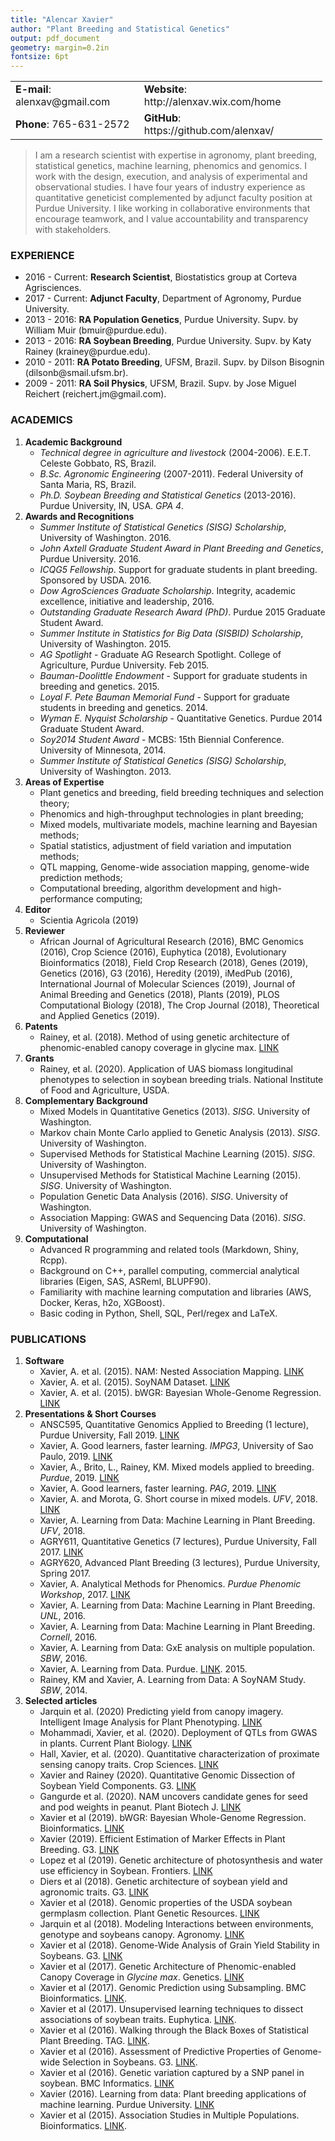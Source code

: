 ---
title: "Alencar Xavier"
author: "Plant Breeding and Statistical Genetics"
output: pdf_document
geometry: margin=0.2in
fontsize: 6pt
---

+--------------------------------+-------------------------------------------+-------------------------------------------+
| **E-mail**: alenxav@gmail.com  |  **Website**: http://alenxav.wix.com/home |  **ORCID**: orcid.org/0000-0001-5034-9954 |
+--------------------------------+-------------------------------------------+---+
| **Phone**: 765-631-2572        |  **GitHub**: https://github.com/alenxav/  |   |
+--------------------------------+-------------------------------------------+---+

> I am a research scientist with expertise in agronomy, plant breeding, statistical genetics, machine learning, phenomics and genomics. I work with the design, execution, and analysis of experimental and observational studies. I have four years of industry experience as quantitative geneticist complemented by adjunct faculty position at Purdue University. I like working in collaborative environments that encourage teamwork, and I value accountability and transparency with stakeholders.

### EXPERIENCE

+ 2016 - Current: **Research Scientist**, Biostatistics group at Corteva Agrisciences.
+ 2017 - Current: **Adjunct Faculty**, Department of Agronomy, Purdue University.
+ 2013 - 2016: **RA Population Genetics**, Purdue University. Supv. by William Muir (bmuir@purdue.edu).
+ 2013 - 2016: **RA Soybean Breeding**, Purdue University. Supv. by Katy Rainey (krainey@purdue.edu).
+ 2010 - 2011: **RA Potato Breeding**, UFSM, Brazil. Supv. by Dilson Bisognin (dilsonb@smail.ufsm.br).
+ 2009 - 2011: **RA Soil Physics**, UFSM, Brazil. Supv. by Jose Miguel Reichert (reichert.jm@gmail.com).

### ACADEMICS

1. **Academic Background**
    + *Technical degree in agriculture and livestock* (2004-2006). E.E.T. Celeste Gobbato, RS, Brazil.
    + *B.Sc. Agronomic Engineering* (2007-2011). Federal University of Santa Maria, RS, Brazil.
    + *Ph.D. Soybean Breeding and Statistical Genetics* (2013-2016). Purdue University, IN, USA. *GPA 4*.

2. **Awards and Recognitions**
    + *Summer Institute of Statistical Genetics (SISG) Scholarship*, University of Washington. 2016.
    + *John Axtell Graduate Student Award in Plant Breeding and Genetics*, Purdue University. 2016. 
    + *ICQG5 Fellowship*. Support for graduate students in plant breeding. Sponsored by USDA. 2016.
    + *Dow AgroSciences Graduate Scholarship*. Integrity, academic excellence, initiative and leadership, 2016.
    + *Outstanding Graduate Research Award (PhD)*. Purdue 2015 Graduate Student Award.
    + *Summer Institute in Statistics for Big Data (SISBID) Scholarship*, University of Washington. 2015.
    + *AG Spotlight* - Graduate AG Research Spotlight. College of Agriculture, Purdue University. Feb 2015.
    + *Bauman-Doolittle Endowment* - Support for graduate students in breeding and genetics. 2015.
    + *Loyal F. Pete Bauman Memorial Fund* - Support for graduate students in breeding and genetics. 2014.
    + *Wyman E. Nyquist Scholarship* - Quantitative Genetics. Purdue 2014 Graduate Student Award.
    + *Soy2014 Student Award* - MCBS: 15th Biennial Conference. University of Minnesota, 2014.
    + *Summer Institute of Statistical Genetics (SISG) Scholarship*, University of Washington. 2013.

3. **Areas of Expertise**
    + Plant genetics and breeding, field breeding techniques and selection theory;
    + Phenomics and high-throughput technologies in plant breeding;
    + Mixed models, multivariate models, machine learning and Bayesian methods;
    + Spatial statistics, adjustment of field variation and imputation methods;
    + QTL mapping, Genome-wide association mapping, genome-wide prediction methods;
    + Computational breeding, algorithm development and high-performance computing;

4. **Editor**
    + Scientia Agricola (2019)

5. **Reviewer**
    + African Journal of Agricultural Research (2016), BMC Genomics (2016), Crop Science (2016), Euphytica (2018), Evolutionary Bioinformatics (2018), Field Crop Research (2018), Genes (2019), Genetics (2016), G3 (2016), Heredity (2019), iMedPub (2016), International Journal of Molecular Sciences (2019), Journal of Animal Breeding and Genetics (2018), Plants (2019), PLOS Computational Biology (2018), The Crop Journal (2018), Theoretical and Applied Genetics (2019).

6. **Patents**
    + Rainey, et al. (2018). Method of using genetic architecture of phenomic-enabled canopy coverage in glycine max. [LINK](https://patents.google.com/patent/US20180232579A1/en)
    
    
7. **Grants**
    + Rainey, et al. (2020). Application of UAS biomass longitudinal phenotypes to selection in soybean breeding trials. National Institute of Food and Agriculture, USDA.

8. **Complementary Background**
    + Mixed Models in Quantitative Genetics (2013). *SISG*. University of Washington.
    + Markov chain Monte Carlo applied to Genetic Analysis (2013). *SISG*. University of Washington.
    + Supervised Methods for Statistical Machine Learning (2015). *SISG*. University of Washington.
    + Unsupervised Methods for Statistical Machine Learning (2015). *SISG*. University of Washington.
    + Population Genetic Data Analysis (2016). *SISG*. University of Washington.
    + Association Mapping: GWAS and Sequencing Data (2016). *SISG*. University of Washington.
    
9. **Computational**
    + Advanced R programming and related tools (Markdown, Shiny, Rcpp).
    + Background on C++, parallel computing, commercial analytical libraries (Eigen, SAS, ASReml, BLUPF90).
    + Familiarity with machine learning computation and libraries (AWS, Docker, Keras, h2o, XGBoost).
    + Basic coding in Python, Shell, SQL, Perl/regex and LaTeX.

### PUBLICATIONS

1. **Software**
    + Xavier, A. et al. (2015). NAM: Nested Association Mapping. [LINK](https://CRAN.R-project.org/package=NAM)
    + Xavier, A. et al. (2015). SoyNAM Dataset. [LINK](https://CRAN.R-project.org/package=SoyNAM)
    + Xavier, A. et al. (2015). bWGR: Bayesian Whole-Genome Regression. [LINK](https://CRAN.R-project.org/package=bWGR)

2. **Presentations & Short Courses**
    + ANSC595, Quantitative Genomics Applied to Breeding (1 lecture), Purdue University, Fall 2019. [LINK](https://github.com/alenxav/Lectures/tree/master/Purdue_2019)
    + Xavier, A. Good learners, faster learning. *IMPG3*, University of Sao Paulo, 2019. [LINK](https://gvenck.github.io/1home.html)
    + Xavier, A., Brito, L., Rainey, KM. Mixed models applied to breeding. *Purdue*, 2019. [LINK](http://rpubs.com/alenxav/purdue_mm)
    + Xavier, A. Good learners, faster learning. *PAG*, 2019. [LINK](https://pag.confex.com/pag/xxvii/meetingapp.cgi/Paper/33034)
    + Xavier, A. and Morota, G. Short course in mixed models. *UFV*, 2018. [LINK](https://github.com/alenxav/Lectures/upload)
    + Xavier, A. Learning from Data: Machine Learning in Plant Breeding. *UFV*, 2018.
    + AGRY611, Quantitative Genetics (7 lectures), Purdue University, Fall 2017. [LINK](https://github.com/alenxav/Lectures/tree/master/Purdue_2017)
    + AGRY620, Advanced Plant Breeding (3 lectures), Purdue University, Spring 2017.
    + Xavier, A. Analytical Methods for Phenomics. *Purdue Phenomic Workshop*, 2017. [LINK](https://github.com/alenxav/Lectures/blob/master/PhenomicWorkshop2017/AX_Phenomic2017.pdf)
    + Xavier, A. Learning from Data: Machine Learning in Plant Breeding. *UNL*, 2016.
    + Xavier, A. Learning from Data: Machine Learning in Plant Breeding. *Cornell*, 2016.
    + Xavier, A. Learning from Data: GxE analysis on multiple population. *SBW*, 2016.
    + Xavier, A. Learning from Data. Purdue. [LINK](https://www.youtube.com/watch?v=l9vlO8kmreI). 2015.
    + Rainey, KM and Xavier, A. Learning from Data: A SoyNAM Study. *SBW*, 2014.

3. **Selected articles**
    + Jarquin et al. (2020) Predicting yield from canopy imagery. Intelligent Image Analysis for Plant Phenotyping. [LINK](https://www.taylorfrancis.com/books/e/9781315177304/chapters/10.1201/9781315177304-16)
    + Mohammadi, Xavier, et al. (2020). Deployment of QTLs from
GWAS in plants. Current Plant Biology.  [LINK](https://doi.org/10.1016/j.cpb.2020.100145)
    + Hall, Xavier, et al. (2020). Quantitative characterization of proximate sensing canopy traits. Crop Sciences.  [LINK](https://doi.org/10.1002/csc2.20132)
    + Xavier and Rainey (2020). Quantitative Genomic Dissection of Soybean Yield Components. G3. [LINK](https://doi.org/10.1534/g3.119.400896)
    + Gangurde et al. (2020). NAM uncovers candidate genes for seed and pod weights in peanut. Plant Biotech J. [LINK](https://onlinelibrary.wiley.com/doi/abs/10.1111/pbi.13311)
    + Xavier et al (2019). bWGR: Bayesian Whole-Genome Regression. Bioinformatics. [LINK](https://doi.org/10.1093/bioinformatics/btz794)
    + Xavier (2019). Efficient Estimation of Marker Effects in Plant Breeding. G3. [LINK](https://www.g3journal.org/content/9/11/3855)
    + Lopez et al (2019). Genetic architecture of photosynthesis and water use efficiency in Soybean. Frontiers. [LINK](https://www.frontiersin.org/articles/10.3389/fpls.2019.00680)
    + Diers et al (2018). Genetic architecture of soybean yield and agronomic traits. G3. [LINK](http://www.g3journal.org/content/8/10/3367)
    + Xavier et al (2018). Genomic properties of the USDA soybean germplasm collection. Plant Genetic Resources. [LINK](https://www.cambridge.org/core/journals/plant-genetic-resources/article/population-and-quantitative-genomic-properties-of-the-usda-soybean-germplasm-collection/EF1E973DE6B4D0A315716E0DE4A060A1) 
    + Jarquin et al (2018). Modeling Interactions between environments, genotype and soybeans canopy. Agronomy. [LINK](http://www.mdpi.com/2073-4395/8/4/51)
    + Xavier et al (2018). Genome-Wide Analysis of Grain Yield Stability in Soybeans. G3. [LINK](http://www.g3journal.org/content/8/2/519)
    + Xavier et al (2017). Genetic Architecture of Phenomic-enabled Canopy Coverage in *Glycine max*. Genetics. [LINK](http://www.genetics.org/content/206/2/1081?etoc)
    + Xavier et al (2017). Genomic Prediction using Subsampling. BMC Bioinformatics. [LINK](http://bmcbioinformatics.biomedcentral.com/articles/10.1186/s12859-017-1582-3).
    + Xavier et al (2017). Unsupervised learning techniques to dissect associations of soybean traits. Euphytica. [LINK](https://link.springer.com/article/10.1007/s10681-017-1975-4).
    + Xavier et al (2016). Walking through the Black Boxes of Statistical Plant Breeding. TAG. [LINK](http://link.springer.com/article/10.1007/s00122-016-2750-y).
    + Xavier et al (2016). Assessment of Predictive Properties of Genome-wide Selection in Soybeans. G3. [LINK](http://www.g3journal.org/content/6/8/2611.long).
    + Xavier et al (2016). Genetic variation captured by a SNP panel in soybean. BMC Informatics. [LINK](http://www.ncbi.nlm.nih.gov/pmc/articles/PMC4736474/)
    + Xavier (2016). Learning from data: Plant breeding applications of machine learning. Purdue University. [LINK](https://docs.lib.purdue.edu/cgi/viewcontent.cgi?referer=https://www.google.com/&httpsredir=1&article=2076&context=open_access_dissertations)
    + Xavier et al (2015). Association Studies in Multiple Populations. Bioinformatics. [LINK](http://bioinformatics.oxfordjournals.org/content/early/2015/08/03/bioinformatics.btv448.abstract).
    
